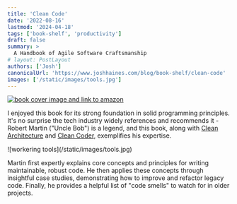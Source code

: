 ```yaml
---
title: 'Clean Code'
date: '2022-08-16'
lastmod: '2024-04-18'
tags: ['book-shelf', 'productivity']
draft: false
summary: >
  A Handbook of Agile Software Craftsmanship
# layout: PostLayout
authors: ['Josh']
canonicalUrl: 'https://www.joshhaines.com/blog/book-shelf/clean-code'
images: ['/static/images/tools.jpg']
---
```


<div className="mx-auto w-1/3">
  <a href="https://www.amazon.com/Clean-Code-Handbook-Software-Craftsmanship/dp/B08X8ZXT15">
    <img
      alt="book cover image and link to amazon"
      src="https://m.media-amazon.com/images/I/41EYLUDaF8L.jpg"
    />
  </a>
</div>

I enjoyed this book for its strong foundation in solid programming principles. It's no surprise the tech
industry widely references and recommends it - Robert Martin ("Uncle Bob") is a legend, and this book,
along with [Clean Architecture](/blog/book-shelf/clean-architecture) and [Clean Coder](/blog/book-shelf/clean-coder), exemplifies his expertise.

<div className="-mx-2 flex flex-wrap justify-center overflow-hidden xl:-mx-2">
  <div className="my-1 w-full overflow-hidden px-2 xl:my-1 xl:w-1/2 xl:px-2">
    ![workering tools](/static/images/tools.jpg)
  </div>
</div>

Martin first expertly explains core concepts and principles for writing maintainable, robust code. He then applies these concepts through insightful case studies, demonstrating how to improve and refactor legacy code. Finally, he provides a helpful list of "code smells" to watch for in older projects.
